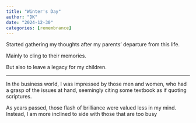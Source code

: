 ```yaml
---
title: "Winter's Day"
author: "DK"
date: "2024-12-30"
categories: [remembrance]
---
```


Started gathering my thoughts after my parents' departure from this life.

Mainly to cling to their memories.

But also to leave a legacy for my children.

------------------------------------------------------------------------

In the business world, I was impressed by those men and women, who had a grasp of the issues at hand, seemingly citing some textbook as if quoting scriptures.

As years passed, those flash of brilliance were valued less in my mind. Instead, I am more inclined to side with those that are too busy
